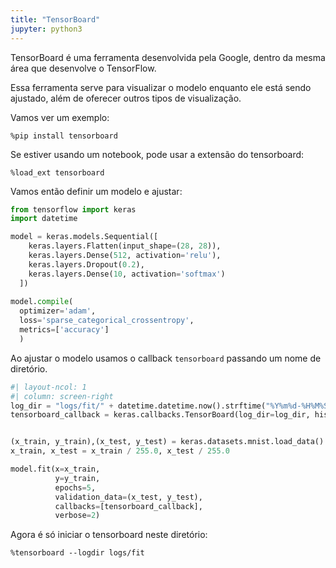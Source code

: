 ```yaml
---
title: "TensorBoard"
jupyter: python3
---
```


TensorBoard é uma ferramenta desenvolvida pela Google, dentro da mesma área que desenvolve o TensorFlow.

Essa ferramenta serve para visualizar o modelo enquanto ele está sendo ajustado, além de oferecer outros tipos de visualização.

Vamos ver um exemplo:

    %pip install tensorboard

Se estiver usando um notebook, pode usar a extensão do tensorboard:

    %load_ext tensorboard

Vamos então definir um modelo e ajustar:

```python
from tensorflow import keras
import datetime
```

```python
model = keras.models.Sequential([
    keras.layers.Flatten(input_shape=(28, 28)),
    keras.layers.Dense(512, activation='relu'),
    keras.layers.Dropout(0.2),
    keras.layers.Dense(10, activation='softmax')
  ])
  
model.compile(
  optimizer='adam',
  loss='sparse_categorical_crossentropy',
  metrics=['accuracy']
  )
```

Ao ajustar o modelo usamos o callback `tensorboard` passando um nome de diretório.

```python
#| layout-ncol: 1
#| column: screen-right
log_dir = "logs/fit/" + datetime.datetime.now().strftime("%Y%m%d-%H%M%S")
tensorboard_callback = keras.callbacks.TensorBoard(log_dir=log_dir, histogram_freq=1)


(x_train, y_train),(x_test, y_test) = keras.datasets.mnist.load_data()
x_train, x_test = x_train / 255.0, x_test / 255.0

model.fit(x=x_train, 
          y=y_train, 
          epochs=5, 
          validation_data=(x_test, y_test), 
          callbacks=[tensorboard_callback],
          verbose=2)
```

Agora é só iniciar o tensorboard neste diretório:

```
%tensorboard --logdir logs/fit
```
